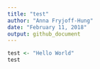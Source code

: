 ```yaml
---
title: "test"
author: "Anna Fryjoff-Hung"
date: "February 11, 2018"
output: github_document
---
```


```r
test <- "Hello World"
test

```

